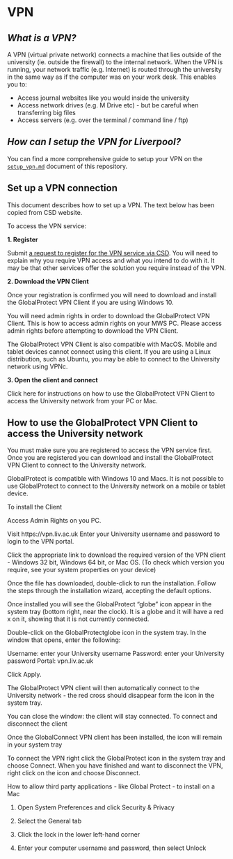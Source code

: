# VPN

## *What is a VPN?*

A VPN (virtual private network) connects a machine that lies outside of the university (ie. outside the firewall) to the internal network. When the VPN is running, your network traffic (e.g. Internet) is routed through the university in the same way as if the computer was on your work desk. This enables you to:

* Access journal websites like you would inside the university
* Access network drives (e.g. M Drive etc) - but be careful when transferring big files
* Access servers (e.g. over the terminal / command line / ftp)

## *How can I setup the VPN for Liverpool?*

You can find a more comprehensive guide to setup your VPN on the
[`setup_vpn.md`](setup_vpn.md) document of this repository.

## Set up a VPN connection

This document describes how to set up a VPN. The text below has been copied from CSD website.

To access the VPN service:

**1. Register**

Submit [a request to register for the VPN service via CSD](https://liverpool.service-now.com/sp?id=sc_cat_item&sys_id=bd8d37f1376ba60051a3532e53990e3f). You will need to explain why you require VPN access and what you intend to do with it. It may be that other services offer the solution you require instead of the VPN.

**2. Download the VPN Client**

Once your registration is confirmed you will need to download and install the GlobalProtect VPN Client if you are using Windows 10.

You will need admin rights in order to download the GlobalProtect VPN Client. This is how to access admin rights on your MWS PC. Please access admin rights before attempting to download the VPN Client. 

The GlobalProtect VPN Client is also compatible with MacOS. Mobile and tablet devices cannot connect using this client. If you are using a Linux distribution, such as Ubuntu, you may be able to connect to the University network using VPNc.

**3. Open the client and connect**

Click here for instructions on how to use the GlobalProtect VPN Client to access the University network from your PC or Mac. 

## How to use the GlobalProtect VPN Client to access the University network

You must make sure you are registered to access the VPN service first. Once you are registered you can download and install the GlobalProtect VPN Client to connect to the University network.

GlobalProtect is compatible with Windows 10 and Macs. It is not possible to use GlobalProtect to connect to the University network on a mobile or tablet device.

To install the Client

Access Admin Rights on you PC. 

Visit https://vpn.liv.ac.uk
Enter your University username and password to login to the VPN portal.

Click the appropriate link to download the required version of the VPN client - Windows 32 bit, Windows 64 bit, or Mac OS. (To check which version you require, see your system properties on your device)

Once the file has downloaded, double-click to run the installation. Follow the steps through the installation wizard, accepting the default options.

Once installed you will see the GlobalProtect "globe" icon appear in the system tray (bottom right, near the clock). It is a globe and it will have a red x on it, showing that it is not currently connected.

Double-click on the GlobalProtectglobe icon in the system tray. In the window that opens, enter the following:

Username: enter your University username
Password: enter your University password
Portal: vpn.liv.ac.uk

Click Apply.

The GlobalProtect VPN client will then automatically connect to the University network - the red cross should disappear form the icon in the system tray.

You can close the window: the client will stay connected.
To connect and disconnect the client

 
Once the GlobalConnect VPN client has been installed, the icon will remain in your system tray

To connect the VPN right click the GlobalProtect icon in the system tray and choose Connect.
When you have finished and want to disconnect the VPN, right click on the icon and choose Disconnect.

How to allow third party applications - like Global Protect - to install on a Mac

1. Open System Preferences and click Security & Privacy

2. Select the General tab 

3. Click the lock in the lower left-hand corner 

4. Enter your computer username and password, then select Unlock

